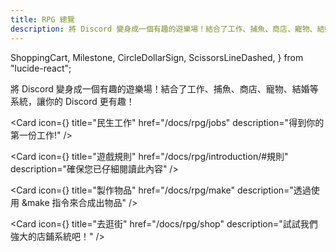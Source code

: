 ```yaml
---
title: RPG 總覽
description: 將 Discord 變身成一個有趣的遊樂場！結合了工作、捕魚、商店、寵物、結婚等系統，讓你的 Discord 更有趣！
---
```


  ShoppingCart,
  Milestone,
  CircleDollarSign,
  ScissorsLineDashed,
} from "lucide-react";

將 Discord 變身成一個有趣的遊樂場！結合了工作、捕魚、商店、寵物、結婚等系統，讓你的 Discord 更有趣！

<div className='flex flex-row gap-2.5 mt-4 mb-8'>

<LinkButton
  variant="primary"
  href="/docs/rpg/introduction"
  children="開始使用"
/>

</div>

<Cards>

<Card
  icon={<CircleDollarSign />}
  title="民生工作"
  href="/docs/rpg/jobs"
  description="得到你的第一份工作!"
/>

<Card
  icon={<Milestone />}
  title="遊戲規則"
  href="/docs/rpg/introduction/#規則"
  description="確保您已仔細閱讀此內容"
/>

<Card
  icon={<ScissorsLineDashed />}
  title="製作物品"
  href="/docs/rpg/make"
  description="透過使用 &make 指令來合成出物品"
/>

<Card
  icon={<ShoppingCart />}
  title="去逛街"
  href="/docs/rpg/shop"
  description="試試我們強大的店鋪系統吧！"
/>

</Cards>

<Adsense />
